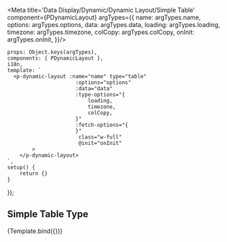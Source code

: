
<Meta title='Data Display/Dynamic/Dynamic Layout/Simple Table'
      component={PDynamicLayout} argTypes={{
    name: argTypes.name,
    options: argTypes.options,
    data: argTypes.data,
    loading: argTypes.loading,
    timezone: argTypes.timezone,
    colCopy: argTypes.colCopy,
    onInit: argTypes.onInit,
}}/>


    props: Object.keys(argTypes),
    components: { PDynamicLayout },
    i18n,
    template: `
      <p-dynamic-layout :name="name" type="table"
                          :options="options"
                          :data="data"
                          :type-options="{
                              loading,
                              timezone,
                              colCopy,
                          }"
                          :fetch-options="{
                          }"
                           class="w-full"
                           @init="onInit"
            >
        </p-dynamic-layout>
    `,
    setup() {
        return {}
    }
});

## Simple Table Type

<Canvas>
    <Story name="Playground" args={{
        type: 'simple-table',
        data: mock.table.data,
        options: mock.table.options
    }}>
        {Template.bind({})}
    </Story>
</Canvas>

<ArgsTable story="Playground"/>

<br/>
<br/>
